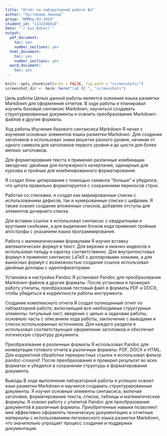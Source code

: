 ```yaml
---
title: "Отчёт по лабораторной работе №3"
author: "Пустобаев Леонид"
group: "НММбд-03-2024"
student_id: "1132246818"
date: "`r Sys.Date()`"
output:
  pdf_document:
    toc: yes
    number_sections: yes
  html_document:
    toc: yes
    number_sections: yes
  word_document:
    toc: yes
---
```


```r
knitr::opts_chunk$set(echo = FALSE, fig.path = "screenshots/")
screenshot_dir <- here::here("lab`03`", "screenshots")
```

Цель работы
Целью данной работы является освоение языка разметки Markdown для оформления отчетов. В ходе работы я планировал изучить базовый синтаксис Markdown, научиться создавать структурированные документы и освоить преобразование Markdown-файлов в другие форматы.

Ход работы
Изучение базового синтаксиса Markdown
Я начал с изучения основных элементов языка разметки Markdown. Для создания заголовков я использовал знаки решетки разного уровня, начиная от одного символа для заголовков первого уровня и до шести для более мелких заголовков.

Для форматирования текста я применял различные комбинации звездочек: двойные для полужирного начертания, одинарные для курсива и тройные для комбинированного форматирования.

Я создал блок цитирования с помощью символа "больше" и убедился, что цитата правильно форматируется с сохранением переносов строк.

Работая со списками, я создал как маркированные списки с использованием дефисов, так и нумерованные списки с цифрами. Я также освоил создание вложенных списков, добавляя отступы для элементов дочернего списка.

Для вставки ссылок я использовал синтаксис с квадратными и круглыми скобками, а для выделения блоков кода применял тройные апострофы с указанием языка программирования.

Работа с математическими формулами
Я изучил вставку математических формул в текст. Для верхних и нижних индексов я использовал тильду и каретку соответственно. Для внутритекстовых формул я применял синтаксис LaTeX с долларовыми знаками, а для выносных формул с возможностью создания ссылок использовал двойные доллары с идентификаторами.

Установка и настройка Pandoc
Я установил Pandoc для преобразования Markdown-файлов в другие форматы. После установки я проверил работу утилиты, преобразовав тестовый файл в форматы PDF и DOCX, чтобы убедиться в корректности работы инструмента.

Создание комплексного отчета
Я создал полноценный отчет по лабораторной работе, включающий все необходимые структурные элементы: титульный лист, введение с целью и задачами работы, основную часть с описанием хода работы, заключение с выводами и список использованных источников. Для каждого раздела я использовал соответствующее оформление заголовков и обеспечил логическую структуру документа.

Преобразование в различные форматы
Я использовал Pandoc для конвертации готового отчета в различные форматы: PDF, DOCX и HTML. Для корректной обработки перекрестных ссылок я использовал фильтр pandoc-crossref. После преобразования я проверил результат во всех форматах и убедился в сохранении структуры и форматирования документа.

Выводы
В ходе выполнения лабораторной работы я успешно освоил язык разметки Markdown и научился создавать структурированные документы. Я изучил основные элементы синтаксиса, включая заголовки, форматирование текста, списки, таблицы и математические формулы. Я освоил работу с утилитой Pandoc для преобразования документов в различные форматы. Приобретенные навыки позволяют мне эффективно оформлять техническую документацию и отчетные материалы с использованием легковесного языка разметки Markdown, что значительно упрощает процесс создания и поддержки документации.
